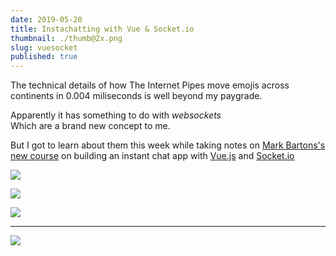 ```yaml
---
date: 2019-05-20
title: Instachatting with Vue & Socket.io
thumbnail: ./thumb@2x.png
slug: vuesocket
published: true
---
```




<SketchesContainer>

The technical details of how The Internet Pipes move emojis across continents in 0.004 miliseconds is well beyond my paygrade.

Apparently it has something to do with *websockets*  
Which are a brand new concept to me.  

But I got to learn about them this week while taking notes on [Mark Bartons's new course](https://egghead.io/courses/vue-and-socket-io-for-real-time-communication) on building an instant chat app with [Vue.js]() and [Socket.io]()

![](./vuesocket1.png)

![](./vuesocket2.png)

![](./vuesocket3.png)

---

<FullSketchnote coursename="Vue and Socket.io for Real-Time Communication" courselink="https://egghead.io/courses/vue-and-socket-io-for-real-time-communication">

![](./vuesocket_sketchnotes--mini.png)

</FullSketchnote>

</SketchesContainer>